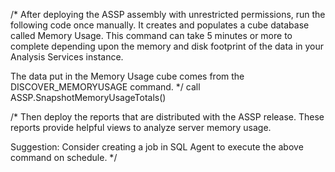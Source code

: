 /*
After deploying the ASSP assembly with unrestricted permissions,
run the following code once manually. It creates and populates
a cube database called Memory Usage. This command can take 5
minutes or more to complete depending upon the memory and disk
footprint of the data in your Analysis Services instance.

The data put in the Memory Usage cube comes from the
DISCOVER_MEMORYUSAGE command.
*/
call ASSP.SnapshotMemoryUsageTotals()

/*
Then deploy the reports that are distributed with the ASSP release.
These reports provide helpful views to analyze server memory usage.

Suggestion: Consider creating a job in SQL Agent to execute the
above command on schedule.
*/